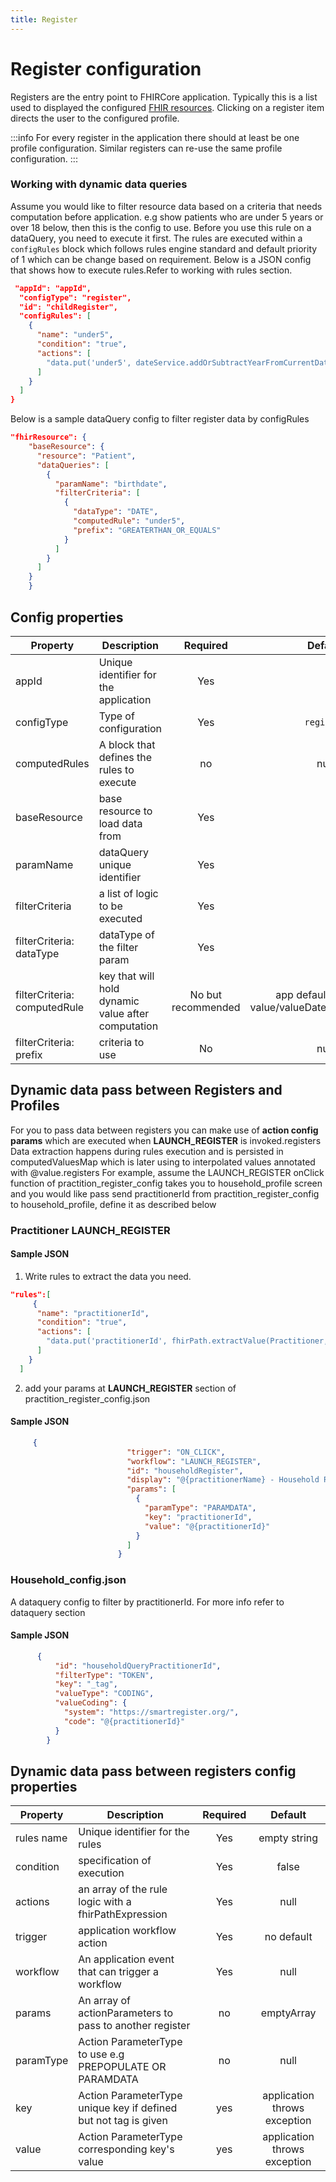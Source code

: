 ```yaml
---
title: Register
---
```


# Register configuration

Registers are the entry point to FHIRCore application. Typically this is a list used to displayed the configured [FHIR resources](https://www.hl7.org/FHIR/resourcelist.html). Clicking on a register item directs the user to the configured profile.

:::info
For every register in the application there should at least be one profile configuration. Similar registers can re-use the same profile configuration.
:::

### Working with dynamic data queries
Assume you would like to filter resource data based on a criteria that needs computation before application. e.g show patients who are under 5 years or over 18 below, then this is the config to use.
Before you use this rule on a dataQuery, you need  to execute it first. The rules are executed within a `configRules` block which follows rules engine standard and default priority of 1 which can be change based on requirement.
Below is a JSON config that shows how to execute rules.Refer to working with rules section.
``` json
 "appId": "appId",
  "configType": "register",
  "id": "childRegister",
  "configRules": [
    {
      "name": "under5",
      "condition": "true",
      "actions": [
        "data.put('under5', dateService.addOrSubtractYearFromCurrentDate(5,'-'))"
      ]
    }
  ]
}
```

Below is a sample dataQuery config to filter register data by configRules

``` json
"fhirResource": {
    "baseResource": {
      "resource": "Patient",
      "dataQueries": [
        {
          "paramName": "birthdate",
          "filterCriteria": [
            {
              "dataType": "DATE",
              "computedRule": "under5",
              "prefix": "GREATERTHAN_OR_EQUALS"
            }
          ]
        }
      ]
    }
    }
```

## Config properties

|Property | Description | Required | Default |
|--|--|:--:|:--:|
appId | Unique identifier for the application | Yes | |
configType | Type of configuration | Yes |  `register` |
computedRules | A block that defines the rules to execute | no |  null |
baseResource | base resource to load data from | Yes | |
paramName | dataQuery unique identifier | Yes |   |
filterCriteria | a list of logic to be executed | Yes | |
filterCriteria: dataType | dataType of the filter param | Yes |   |
filterCriteria: computedRule | key that will hold dynamic value after computation | No but recommended |  app defaults to using value/valueDate/valueDateTime |
filterCriteria: prefix | criteria to use  | No | null  |


## Dynamic data pass between Registers and Profiles
For you to pass data between registers you can make use of **action config params** which are executed when **LAUNCH_REGISTER** is invoked.registers
Data extraction happens during rules execution and is persisted in computedValuesMap which is later using to interpolated values annotated with @value.registers
For example, assume the LAUNCH_REGISTER onClick function of practition_register_config takes you to household_profile screen and you would like pass send practitionerId from practition_register_config to household_profile, define it as described below

### Practitioner LAUNCH_REGISTER
#### Sample JSON
1. Write rules to extract the data you need.
``` json
"rules":[
     {
      "name": "practitionerId",
      "condition": "true",
      "actions": [
        "data.put('practitionerId', fhirPath.extractValue(Practitioner, 'Practitioner.id.replace(\"Practitioner/\",\"\")').split(\"/\").get(0))"
      ]
    }
  ]
```

2. add your params at **LAUNCH_REGISTER** section of practition_register_config.json
#### Sample JSON
``` json
     {
                          "trigger": "ON_CLICK",
                          "workflow": "LAUNCH_REGISTER",
                          "id": "householdRegister",
                          "display": "@{practitionerName} - Household Register",
                          "params": [
                            {
                              "paramType": "PARAMDATA",
                              "key": "practitionerId",
                              "value": "@{practitionerId}"
                            }
                          ]
                        }
```

### Household_config.json
A dataquery config to filter by practitionerId. For more info refer to dataquery section

#### Sample JSON

``` json
      {
          "id": "householdQueryPractitionerId",
          "filterType": "TOKEN",
          "key": "_tag",
          "valueType": "CODING",
          "valueCoding": {
            "system": "https://smartregister.org/",
            "code": "@{practitionerId}"
          }
        }
```

## Dynamic data pass between registers config properties

|Property | Description | Required | Default |
|--|--|:--:|:--:|
rules name | Unique identifier for the rules                       | Yes | empty string |
condition  | specification of execution                            | Yes |  false |
actions    | an array of the rule logic with a fhirPathExpression  | Yes |  null |
trigger    | application workflow action                           | Yes |  no default |
workflow   | An application event that can trigger a workflow      | Yes |  null |
params     | An array of actionParameters to pass to another register | no  |  emptyArray |
paramType  | Action ParameterType to use e.g PREPOPULATE OR PARAMDATA   | no  |  null |
key        | Action ParameterType unique key if defined but not tag is given   | yes  |  application throws exception |
value      | Action ParameterType corresponding key's value                     | yes  |  application throws exception |
